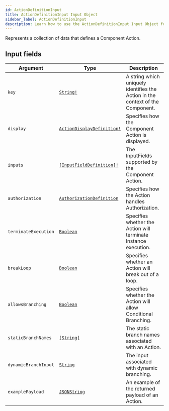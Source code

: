 ```yaml
---
id: ActionDefinitionInput
title: ActionDefinitionInput Input Object
sidebar_label: ActionDefinitionInput
description: Learn how to use the ActionDefinitionInput Input Object for Builder's API.
---
```


Represents a collection of data that defines a Component Action.

## Input fields

| Argument             | Type                                                                              | Description                                                                    |
| -------------------- | --------------------------------------------------------------------------------- | ------------------------------------------------------------------------------ |
| `key`                | [`String!`](/composer/builder/api/schema/scalar/String.mdx)                                         | A string which uniquely identifies the Action in the context of the Component. |
| `display`            | [`ActionDisplayDefinition!`](/composer/builder/api/schema/input_object/ActionDisplayDefinition.mdx) | Specifies how the Component Action is displayed.                               |
| `inputs`             | [`[InputFieldDefinition]!`](/composer/builder/api/schema/input_object/InputFieldDefinition.mdx)     | The InputFields supported by the Component Action.                             |
| `authorization`      | [`AuthorizationDefinition`](/composer/builder/api/schema/input_object/AuthorizationDefinition.mdx)  | Specifies how the Action handles Authorization.                                |
| `terminateExecution` | [`Boolean`](/composer/builder/api/schema/scalar/Boolean.mdx)                                        | Specifies whether the Action will terminate Instance execution.                |
| `breakLoop`          | [`Boolean`](/composer/builder/api/schema/scalar/Boolean.mdx)                                        | Specifies whether an Action will break out of a loop.                          |
| `allowsBranching`    | [`Boolean`](/composer/builder/api/schema/scalar/Boolean.mdx)                                        | Specifies whether the Action will allow Conditional Branching.                 |
| `staticBranchNames`  | [`[String]`](/composer/builder/api/schema/scalar/String.mdx)                                        | The static branch names associated with an Action.                             |
| `dynamicBranchInput` | [`String`](/composer/builder/api/schema/scalar/String.mdx)                                          | The input associated with dynamic branching.                                   |
| `examplePayload`     | [`JSONString`](/composer/builder/api/schema/scalar/JSONString.mdx)                                  | An example of the returned payload of an Action.                               |
